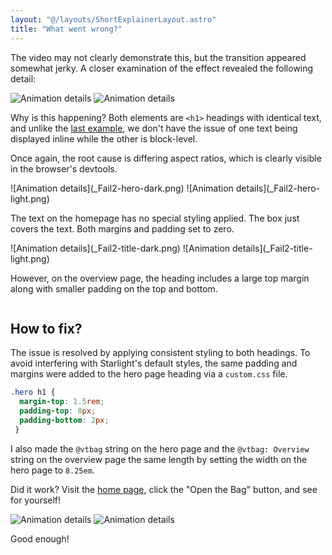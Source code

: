 ```yaml
---
layout: "@/layouts/ShortExplainerLayout.astro"
title: "What went wrong?"
---
```


The video may not clearly demonstrate this, but the transition appeared somewhat jerky. A closer examination of the effect revealed the following detail:


<span class="light:sl-hidden">![Animation details](_Fail2-dark.png)</span>
<span class="dark:sl-hidden">![Animation details](_Fail2-light.png)</span>

Why is this happening? Both elements are `<h1>` headings with identical text, and unlike the [last example](/demo/Fail1/), we don't have the issue of one text being displayed inline while the other is block-level.

Once again, the root cause is differing aspect ratios, which is clearly visible in the browser's devtools.

<div style="display: flex; flex-wrap: wrap; align-items:flex-end">
  <div style="flex: 1 1 333px">
    <span class="light:sl-hidden">
      ![Animation details](_Fail2-hero-dark.png)
    </span>
    <span class="dark:sl-hidden">
      ![Animation details](_Fail2-hero-light.png)
    </span>
    <p>The text on the homepage has no special styling applied. The box just covers the text. Both margins and padding set to zero.</p>
    </div>
  <div style="flex: 1 1 333px">
    <span class="light:sl-hidden">
      ![Animation details](_Fail2-title-dark.png)
    </span>
    <span class="dark:sl-hidden">
      ![Animation details](_Fail2-title-light.png)
    </span>
    <p>However, on the overview page, the heading includes a large top margin along with smaller padding on the top and bottom.</p>
    </div>
</div>



## How to fix?

The issue is resolved by applying consistent styling to both headings. To avoid interfering with Starlight's default styles, the same padding and margins were added to the hero page heading via a `custom.css` file.

```css
.hero h1 {
  margin-top: 1.5rem;
  padding-top: 8px;
  padding-bottom: 2px;
 }
```
I also made the `@vtbag` string on the hero page and the `@vtbag: Overview` string on the overview page the same length by setting the width on the hero page to `8.25em`.

Did it work? Visit the [home page](/), click the "Open the Bag" button, and see for yourself!

<span class="light:sl-hidden">![Animation details](_Fail2-OK-dark.png)</span>
<span class="dark:sl-hidden">![Animation details](_Fail2-OK-light.png)</span>

Good enough!